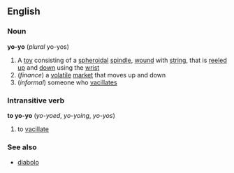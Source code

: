 ==English==
===Noun===
{{wikipedia}}
'''yo-yo'''  (''plural'' yo-yos)
#A [[toy]] consisting of a [[spheroidal]] [[spindle]], [[wound]] with [[string]], that is [[reel]]ed [[up]] and [[down]] using the [[wrist]]
#(''finance'') a [[volatile]] [[market]] that moves up and down
#(''informal'') someone who [[vacillate]]s
===Intransitive verb===
'''to yo-yo'''  (''yo-yoed'', ''yo-yoing'', ''yo-yos'')
#to [[vacillate]]
===See also===
*[[diabolo]]